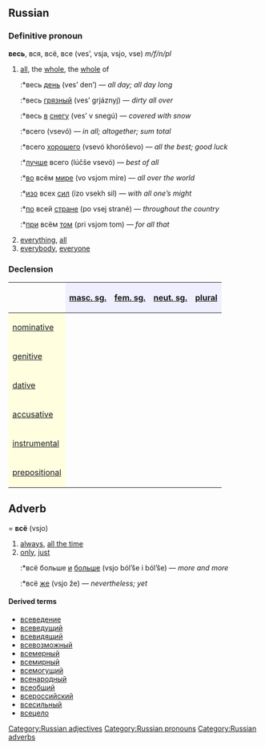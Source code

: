 ==Russian==
[[Category:Russian adjectives]]
[[Category:Russian pronouns]]
[[Category:Russian adverbs]]
===Definitive pronoun===
'''весь''', вся, всё, все (ves’, vsja, vsjo, vse) ''m/f/n/pl''

#[[all]], the [[whole]], the [[whole]] of
#:*весь [[день]] (ves’ den’) — ''all day; all day long''
#:*весь [[грязный]] (ves’ grjáznyj) — ''dirty all over''
#:*весь [[в]] [[снег|снегу]] (ves’ v snegú) — ''covered with snow''
#:*всего (vsevó) — ''in all; altogether; sum total''
#:*всего [[хороший|хорошего]] (vsevó khoróševo) — ''all the best; good luck''
#:*[[лучше]] всего (lúčše vsevó) — ''best of all''
#:*[[в|во]] всём [[мир|мире]] (vo vsjom míre) — ''all over the world''
#:*[[изо]] всех [[сила|сил]] (ízo vsekh sil) — ''with all one’s might''
#:*[[по]] всей [[страна|стране]] (po vsej strané) — ''throughout the country''
#:*[[при]] всём [[тот|том]] (pri vsjom tom) — ''for all that''
#[[everything]], [[all]]
#[[everybody]], [[everyone]]

===Declension===
{| border="1" cellpadding="4" cellspacing="0"
!
! style="background-color: #EFEFFF" align="center"|[[masculine|masc. sg.]]
! style="background-color: #EFEFFF" align="center"|[[feminine|fem. sg.]]
! style="background-color: #EFEFFF" align="center"|[[neuter|neut. sg.]]
! style="background-color: #EFEFFF" align="center"|[[plural]]
|-
! style="background-color: #FFFFE0" align="left"|[[nominative case|nominative]]
| align="center"|{{Unicode|весь}}
| align="center"|{{Unicode|вся}}
| align="center"|{{Unicode|всё}}
| align="center"|{{Unicode|все}}
|-
! style="background-color: #FFFFE0" align="left"|[[genitive case|genitive]]
| align="center"|{{Unicode|всего́}}
| align="center"|{{Unicode|всей}}
| align="center"|{{Unicode|всего́}}
| align="center"|{{Unicode|всех}}
|-
! style="background-color: #FFFFE0" align="left"|[[dative case|dative]]
| align="center"|{{Unicode|всему́}}
| align="center"|{{Unicode|всей}}
| align="center"|{{Unicode|всему́}}
| align="center"|{{Unicode|всем}}
|-
! style="background-color: #FFFFE0" align="left"|[[accusative case|accusative]]
| align="center"|{{Unicode|весь, всего́}}
| align="center"|{{Unicode|всю}}
| align="center"|{{Unicode|всё}}
| align="center"|{{Unicode|все, всех}}
|-
! style="background-color: #FFFFE0" align="left"|[[instrumental case|instrumental]]
| align="center"|{{Unicode|всем}}
| align="center"|{{Unicode|всей, все́ю}}
| align="center"|{{Unicode|всем}}
| align="center"|{{Unicode|все́ми}}
|-
! style="background-color: #FFFFE0" align="left"|[[prepositional case|prepositional]]
| align="center"|{{Unicode|обо всём}}
| align="center"|{{Unicode|обо всей}}
| align="center"|{{Unicode|обо всём}}
| align="center"|{{Unicode|обо всех}}
|}

==Adverb===
'''всё''' (vsjo)

#[[always]], [[all the time]]
#[[only]], [[just]]
#:*всё больше [[и]] [[больше]] (vsjo ból’še i ból’še) — ''more and more''
#:*всё [[же]] (vsjo že) — ''nevertheless; yet''

====Derived terms====
*[[всеведение]]
*[[всеведущий]]
*[[всевидящий]]
*[[всевозможный]]
*[[всемерный]]
*[[всемирный]]
*[[всемогущий]]
*[[всенародный]]
*[[всеобщий]]
*[[всероссийский]]
*[[всесильный]]
*[[всецело]]